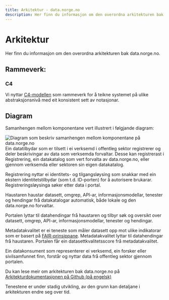 ```yaml
---
title: Arkitektur - data.norge.no
description: Her finn du informasjon om den overordna arkitekturen bak data.norge.no
---
```


# Arkitektur

<Ingress data-size='xs'>Her finn du informasjon om den overordna arkitekturen bak data.norge.no.</Ingress>

## Rammeverk:

### C4

Vi nyttar [C4-modellen](https://c4model.com/) som rammeverk for å teikne systemet på ulike abstraksjonsnivå med eit konsistent sett av notasjonar.

## Diagram

Samanhengen mellom komponentane vert illustrert i følgjande diagram:

![Diagram som beskriv samanhengen mellom komponentane på data.norge.no](https://raw.githubusercontent.com/Informasjonsforvaltning/architecture-documentation/refs/heads/main/generated/system.svg)
Ein datatilbydar som er tilsett i ei verksemd i offentleg sektor registrerer og deler beskrivingar av data som verksemda forvaltar.
Desse kan registrerast i Registrering, ein datakatalog som vert forvalta av data.norge.no, eller gjennom verksemda eller sektoren sin eigen datakatalog.

Registrering nyttar ei identitets- og tilgangsløysing som snakkar med ein ekstern identitetstilbydar (som t.d. ID-porten) for å autorisere brukarar. Registreringsløysinga søker etter data i portal.

Haustaren haustar datasett, omgrep, API-ar, informasjonsmodellar, tenester og hendingar frå datakatalogar automatisk, både lokale og den data.norge.no forvaltar.

Portalen lyttar til datahendingar frå haustaren og tilbyr søk og oversikt over datasett, omgrep, API-ar, informasjonsmodellar, tenester og hendingar.

Metadatakvalitet er ei teneste som måler datasett opp mot ulike indikatorar som er basert på [FAIR-prinsippane](https://www.openscience.no/apen-forskning/forskningsdata/fair). Metadatakvalitet lyttar til datahendingar frå haustaren.
Portalen får ein datasettkvalitetsscore frå metadatakvalitet.

Ein datakonsument som representerer ei verksemd, ein forsker eller sivilsamfunnet finn, forstår og nyttar data frå offentleg sektor gjennom portalen.

Du kan lese meir om arkitekturen bak data.norge.no på [Arkitekturdokumentasjonen på Github (på engelsk)](https://github.com/Informasjonsforvaltning/architecture-documentation/wiki/Architecture-documentation)

Tenestene er under stadig utvikling, av den grunn kan detaljane i arkitekturen endre seg over tid.
